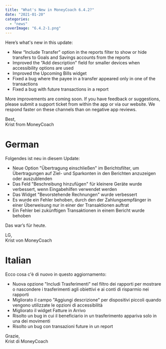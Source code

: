 ```yaml
---
title: "What's New in MoneyCoach 6.4.2?"
date: "2021-01-20"
categories: 
  - "news"
coverImage: "6.4.2-1.png"
---
```


Here’s what's new in this update:

- New “Include Transfer" option in the reports filter to show or hide transfers to Goals and Savings accounts from the reports
- Improved the “Add description" field for smaller devices when accessibility options are used
- Improved the Upcoming Bills widget
- Fixed a bug where the payee in a transfer appeared only in one of the transactions
- Fixed a bug with future transactions in a report 

More improvements are coming soon. If you have feedback or suggestions, please submit a support ticket from within the app or via our website. We respond faster on these channels than on negative app reviews.

Best,  
Krist from MoneyCoach

# German

Folgendes ist neu in diesem Update:

- Neue Option "Übertragung einschließen" im Berichtsfilter, um Übertragungen auf Ziel- und Sparkonten in den Berichten anzuzeigen oder auszublenden
- Das Feld "Beschreibung hinzufügen" für kleinere Geräte wurde verbessert, wenn Eingabehilfen verwendet werden
- Das Widget "Bevorstehende Rechnungen" wurde verbessert
- Es wurde ein Fehler behoben, durch den der Zahlungsempfänger in einer Überweisung nur in einer der Transaktionen auftrat
- Ein Fehler bei zukünftigen Transaktionen in einem Bericht wurde behoben

Das war’s für heute.

LG,  
Krist von MoneyCoach

# Italian

Ecco cosa c'è di nuovo in questo aggiornamento:

- Nuova opzione "Includi Trasferimenti" nel filtro dei rapporti per mostrare o nascondere i trasferimenti agli obiettivi e ai conti di risparmio nei rapporti
- Migliorato il campo "Aggiungi descrizione" per dispositivi piccoli quando vengono utilizzate le opzioni di accessibilità
- Migliorato il widget Fatture in Arrivo
- Risolto un bug in cui il beneficiario in un trasferimento appariva solo in una dei movimenti
- Risolto un bug con transazioni future in un report

Grazie,  
Krist di MoneyCoach

